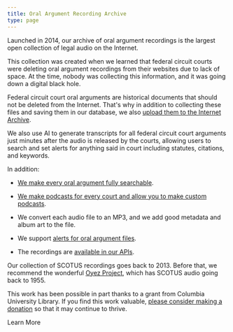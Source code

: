 ```yaml
---
title: Oral Argument Recording Archive
type: page
---
```



<p className="lead">Launched in 2014, our archive of oral argument recordings is the largest open collection of legal audio on the Internet.</p>

This collection was created when we learned that federal circuit courts were deleting oral argument recordings from their websites due to lack of space. At the time, nobody was collecting this information, and it was going down a digital black hole.

Federal circuit court oral arguments are historical documents that should not be deleted from the Internet. That's why in addition to collecting these files and saving them in our database, we also [upload them to the Internet Archive][ia].

We also use AI to generate transcripts for all federal circuit court arguments just minutes after the audio is released by the courts, allowing users to search and set alerts for anything said in court including statutes, citations, and keywords.

In addition:

 - [We make every oral argument fully searchable][audio].

 - [We make podcasts for every court and allow you to make custom podcasts][pods].

 - We convert each audio file to an MP3, and we add good metadata and album art to the file.

 - We support [alerts for oral argument files][alerts].

 - The recordings are [available in our APIs][apis].

Our collection of SCOTUS recordings goes back to 2013. Before that, we recommend the wonderful [Oyez Project][oyez], which has SCOTUS audio going back to 1955.

This work has been possible in part thanks to a grant from Columbia University Library. If you find this work valuable, [please consider making a donation][donate] so that it may continue to thrive.


<div className="text-center">
  <PurpleButton href="https://www.courtlistener.com/audio/" size="lg">Learn More</PurpleButton>
</div>


[ia]: /2018/09/11/ia-upload-news
[audio]: https://www.courtlistener.com/audio/
[pods]: https://www.courtlistener.com/podcasts/
[apis]: https://www.courtlistener.com/api/rest-info/
[alerts]: https://www.courtlistener.com/help/alerts/
[oyez]: https://www.oyez.org
[donate]: /donate/
